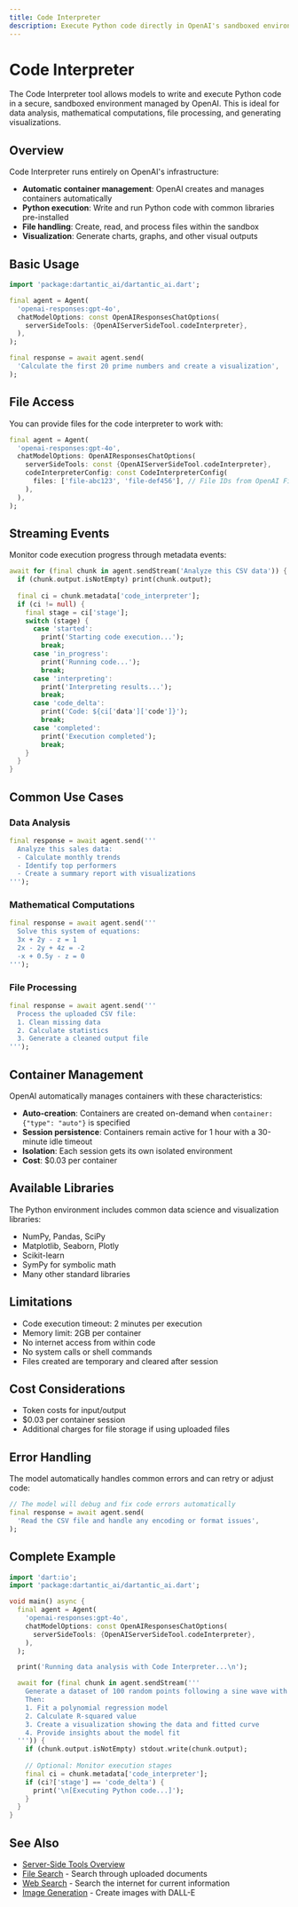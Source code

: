```yaml
---
title: Code Interpreter
description: Execute Python code directly in OpenAI's sandboxed environment
---
```


# Code Interpreter

The Code Interpreter tool allows models to write and execute Python code in a secure, sandboxed environment managed by OpenAI. This is ideal for data analysis, mathematical computations, file processing, and generating visualizations.

## Overview

Code Interpreter runs entirely on OpenAI's infrastructure:
- **Automatic container management**: OpenAI creates and manages containers automatically
- **Python execution**: Write and run Python code with common libraries pre-installed
- **File handling**: Create, read, and process files within the sandbox
- **Visualization**: Generate charts, graphs, and other visual outputs

## Basic Usage

```dart
import 'package:dartantic_ai/dartantic_ai.dart';

final agent = Agent(
  'openai-responses:gpt-4o',
  chatModelOptions: const OpenAIResponsesChatOptions(
    serverSideTools: {OpenAIServerSideTool.codeInterpreter},
  ),
);

final response = await agent.send(
  'Calculate the first 20 prime numbers and create a visualization',
);
```

## File Access

You can provide files for the code interpreter to work with:

```dart
final agent = Agent(
  'openai-responses:gpt-4o',
  chatModelOptions: OpenAIResponsesChatOptions(
    serverSideTools: const {OpenAIServerSideTool.codeInterpreter},
    codeInterpreterConfig: const CodeInterpreterConfig(
      files: ['file-abc123', 'file-def456'], // File IDs from OpenAI Files API
    ),
  ),
);
```

## Streaming Events

Monitor code execution progress through metadata events:

```dart
await for (final chunk in agent.sendStream('Analyze this CSV data')) {
  if (chunk.output.isNotEmpty) print(chunk.output);
  
  final ci = chunk.metadata['code_interpreter'];
  if (ci != null) {
    final stage = ci['stage'];
    switch (stage) {
      case 'started':
        print('Starting code execution...');
        break;
      case 'in_progress':
        print('Running code...');
        break;
      case 'interpreting':
        print('Interpreting results...');
        break;
      case 'code_delta':
        print('Code: ${ci['data']['code']}');
        break;
      case 'completed':
        print('Execution completed');
        break;
    }
  }
}
```

## Common Use Cases

### Data Analysis
```dart
final response = await agent.send('''
  Analyze this sales data:
  - Calculate monthly trends
  - Identify top performers
  - Create a summary report with visualizations
''');
```

### Mathematical Computations
```dart
final response = await agent.send('''
  Solve this system of equations:
  3x + 2y - z = 1
  2x - 2y + 4z = -2
  -x + 0.5y - z = 0
''');
```

### File Processing
```dart
final response = await agent.send('''
  Process the uploaded CSV file:
  1. Clean missing data
  2. Calculate statistics
  3. Generate a cleaned output file
''');
```

## Container Management

OpenAI automatically manages containers with these characteristics:
- **Auto-creation**: Containers are created on-demand when `container: {"type": "auto"}` is specified
- **Session persistence**: Containers remain active for 1 hour with a 30-minute idle timeout
- **Isolation**: Each session gets its own isolated environment
- **Cost**: $0.03 per container

## Available Libraries

The Python environment includes common data science and visualization libraries:
- NumPy, Pandas, SciPy
- Matplotlib, Seaborn, Plotly
- Scikit-learn
- SymPy for symbolic math
- Many other standard libraries

## Limitations

- Code execution timeout: 2 minutes per execution
- Memory limit: 2GB per container
- No internet access from within code
- No system calls or shell commands
- Files created are temporary and cleared after session

## Cost Considerations

- Token costs for input/output
- $0.03 per container session
- Additional charges for file storage if using uploaded files

## Error Handling

The model automatically handles common errors and can retry or adjust code:

```dart
// The model will debug and fix code errors automatically
final response = await agent.send(
  'Read the CSV file and handle any encoding or format issues',
);
```

## Complete Example

```dart
import 'dart:io';
import 'package:dartantic_ai/dartantic_ai.dart';

void main() async {
  final agent = Agent(
    'openai-responses:gpt-4o',
    chatModelOptions: const OpenAIResponsesChatOptions(
      serverSideTools: {OpenAIServerSideTool.codeInterpreter},
    ),
  );

  print('Running data analysis with Code Interpreter...\n');

  await for (final chunk in agent.sendStream('''
    Generate a dataset of 100 random points following a sine wave with noise.
    Then:
    1. Fit a polynomial regression model
    2. Calculate R-squared value
    3. Create a visualization showing the data and fitted curve
    4. Provide insights about the model fit
  ''')) {
    if (chunk.output.isNotEmpty) stdout.write(chunk.output);
    
    // Optional: Monitor execution stages
    final ci = chunk.metadata['code_interpreter'];
    if (ci?['stage'] == 'code_delta') {
      print('\n[Executing Python code...]');
    }
  }
}
```

## See Also

- [Server-Side Tools Overview](/server-side-tools)
- [File Search](/server-side-tools/file-search) - Search through uploaded documents
- [Web Search](/server-side-tools/web-search) - Search the internet for current information
- [Image Generation](/server-side-tools/image-generation) - Create images with DALL-E